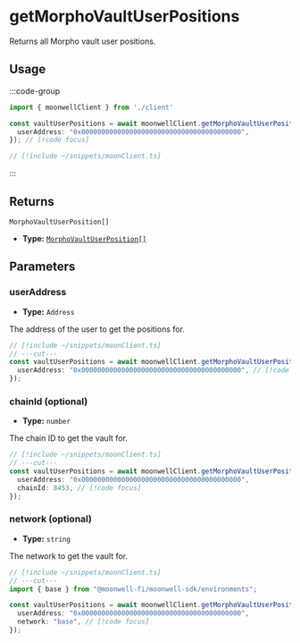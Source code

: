 
# getMorphoVaultUserPositions

Returns all Morpho vault user positions.

## Usage

:::code-group

```ts twoslash [example.ts]
import { moonwellClient } from './client'

const vaultUserPositions = await moonwellClient.getMorphoVaultUserPositions({ // [!code focus:3]
  userAddress: "0x0000000000000000000000000000000000000000",
}); // [!code focus]
```

```ts twoslash [client.ts] filename="client.ts"
// [!include ~/snippets/moonClient.ts]
```

:::

## Returns

```
MorphoVaultUserPosition[]
```

- **Type:** [`MorphoVaultUserPosition[]`](/docs/glossary/types#morphovaultuserposition)

## Parameters

### userAddress

- **Type:** `Address`

The address of the user to get the positions for.

```ts twoslash
// [!include ~/snippets/moonClient.ts]
// ---cut---
const vaultUserPositions = await moonwellClient.getMorphoVaultUserPositions({
  userAddress: "0x0000000000000000000000000000000000000000", // [!code focus]
});
```

### chainId (optional)

- **Type:** `number`

The chain ID to get the vault for.

```ts twoslash
// [!include ~/snippets/moonClient.ts]
// ---cut---
const vaultUserPositions = await moonwellClient.getMorphoVaultUserPositions({
  userAddress: "0x0000000000000000000000000000000000000000",
  chainId: 8453, // [!code focus]
});
```

<OptionalNetworkParameterInfo />

### network (optional)

- **Type:** `string`

The network to get the vault for.

```ts twoslash
// [!include ~/snippets/moonClient.ts]
// ---cut---
import { base } from "@moonwell-fi/moonwell-sdk/environments";

const vaultUserPositions = await moonwellClient.getMorphoVaultUserPositions<typeof base>({
  userAddress: "0x0000000000000000000000000000000000000000",
  network: "base", // [!code focus]
});
```
